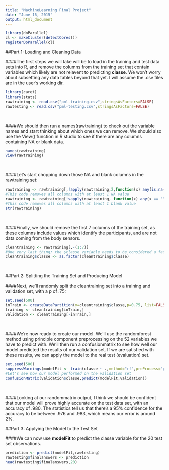 ```yaml
---
title: "MachineLearning Final Project"
date: "June 16, 2015"
output: html_document
---
```


```r
library(doParallel)
cl <- makeCluster(detectCores())
registerDoParallel(cl)
```

##Part 1: Loading and Cleaning Data
<br>

####The first steps we will take will be to load in the training and test data sets into R, and remove the columns from the training set that contain variables which likely are not relavent to predicting **classe**. We won't worry about subsetting any data tables beyond that yet. I will assume the .csv files are in the user's working dir.
<br>

```r
library(caret)
library(stats)
rawtraining <- read.csv("pml-training.csv",stringsAsFactors=FALSE)
rawtesting <- read.csv("pml-testing.csv",stringsAsFactors=FALSE)
```
<br>

####We should then run a names(rawtraining) to check out the variable names and start thinking about which ones we can remove. We should also use the View() function in R studio to see if there are any columns containing NA or blank data.
<br>
```r
names(rawtraining)
View(rawtraining)
```
<br>

####Let's start chopping down those NA and blank columns in the rawtraining set:
<br>
```r
rawtraining <- rawtraining[,!apply(rawtraining,2,function(x) any(is.na(x)))]
#This code removes all columns with at least 1 NA value
rawtraining <- rawtraining[!sapply(rawtraining, function(x) any(x == ""))]
#This code removes all columns with at least 1 blank value
str(rawtraining)
```
<br>

####Finally, we should remove the first 7 columns of the training set, as these columns include values which identify the participants, and are not data coming from the body sensors.
<br>
```r
cleantraining <- rawtraining[,-(1:7)]
#One very last thing; the $classe variable needs to be considered a factor instead of a character:
cleantraining$classe <- as.factor(cleantraining$classe)
```
<br>

##Part 2: Splitting the Training Set and Producing Model
<br>

####Next, we'll randomly split the cleantraining set into a training and validation set, with a p of .75:
<br>
```r
set.seed(500)
inTrain <- createDataPartition(y=cleantraining$classe,p=0.75, list=FALSE)
training <- cleantraining[inTrain,]
validation <- cleantraining[-inTrain,]
```
<br>

####We're now ready to create our model. We'll use the randomforest method using principle component preprocessing on the 52 variables we have to predict with. We'll then run a confusionmatrix to see how well our model predicted the results of our validation set. If we are satisfied with these results, we can apply the model to the real test (evaluation) set.
<br>
 
```r
set.seed(500)
suppressWarnings(modelFit <- train(classe ~ .,method="rf",preProcess="pca",data=training))
#Let's see how our model performed on the validation set
confusionMatrix(validation$classe,predict(modelFit,validation))
```
<br>

####Looking at our randommatrix output, I think we should be confident that our model will prove highly accurate on the test data set, with an accuracy of .980. The statistics tell us that there's a 95% confidence for the accuracy to be between .976 and .983, which means our error is around 2%. 
<br>

##Part 3: Applying the Model to the Test Set
<br>

####We can now use **modelFit** to predict the classe variable for the 20 test set observations.

```r
prediction <- predict(modelFit,rawtesting)
rawtesting$finalanswers <- prediction
head(rawtesting$finalanswers,20)
```
<br>
 

